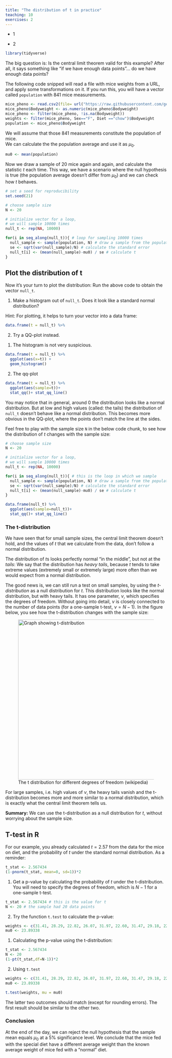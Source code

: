 ```yaml
---
title: "The distribution of t in practice"
teaching: 10
exercises: 2
---
```


:::::::::::::::::::::::::::::::::::::: questions 

- 1

::::::::::::::::::::::::::::::::::::::::::::::::

::::::::::::::::::::::::::::::::::::: objectives

- 2
::::::::::::::::::::::::::::::::::::::::::::::::


```r
library(tidyverse)
```



The big question is: Is the central limit theorem valid for this example? After all, it says something like "if we have enough data points"... do we have enough data points?  


The following code snipped will read a file with mice weights from a URL, and apply some transformations on it. If you run this, you will have a vector called `population` with 841 mice measurements.

```r
mice_pheno <- read.csv2(file= url("https://raw.githubusercontent.com/genomicsclass/dagdata/master/inst/extdata/mice_pheno.csv"), sep=",")
mice_pheno$Bodyweight <- as.numeric(mice_pheno$Bodyweight)
mice_pheno <- filter(mice_pheno, !is.na(Bodyweight))
weights <- filter(mice_pheno, Sex=="F", Diet =="chow")$Bodyweight
population <- mice_pheno$Bodyweight
```


We will assume that those 841 measurements constitute the population of mice.  
We can calculate the the population average and use it as $\mu_0$.  
```r
mu0 <- mean(population)
```


Now we draw a sample of 20 mice again and again, and calculate the statistic $t$ each time. 
This way, we have a scenario where the null hypothesis is true (the population average doesn't differ from $\mu_0$) and we can check how $t$ behaves.

```r
# set a seed for reproducibility
set.seed(21)

# choose sample size
N <- 20

# initialize vector for a loop,
# we will sample 10000 times
null_t <- rep(NA, 10000)

for(i in seq_along(null_t)){ # loop for sampling 10000 times
  null_sample <- sample(population, N) # draw a sample from the population
  se <- sqrt(var(null_sample)/N) # calculate the standard error
  null_t[i] <- (mean(null_sample)-mu0) / se # calculate t
}
```


::::::::::::::::: challenge

## Plot the distribution of t

Now it's your turn to plot the distribution:
Run the above code to obtain the vector `null_t`. 


1. Make a histogram out of `null_t`. Does it look like a standard normal distribution?

Hint: For plotting, it helps to turn your vector into a data frame:
```r
data.frame(t = null_t) %>% 
```

2. Try a QQ-plot instead.



:::::::::::::::: solution

1. The histogram is not very suspicious.
```r
data.frame(t = null_t) %>% 
  ggplot(aes(x=t)) +
  geom_histogram()
```

2. The qq-plot
```r
data.frame(t = null_t) %>% 
  ggplot(aes(sample=t))+
  stat_qq()+ stat_qq_line()
```

::::::::::::::::::::::::
:::::::::::::::::::::::


You may notice that in general, around 0 the distribution looks like a normal distribution. But at low and high values (called: the tails) the distribution of `null_t` doesn't behave like a normal distribution. This becomes more obvious in the QQ-plot, where the points don't match the line at the sides.  

Feel free to play with the sample size `N` in the below code chunk, to see how the distribution of $t$ changes with the sample size:  

```r
# choose sample size
N <- 20

# initialize vector for a loop,
# we will sample 10000 times
null_t <- rep(NA, 10000)

for(i in seq_along(null_t)){ # this is the loop in which we sample
  null_sample <- sample(population, N) # draw a sample from the population
  se <- sqrt(var(null_sample)/N) # calculate the standard error
  null_t[i] <- (mean(null_sample)-mu0) / se # calculate t
}

data.frame(null_t) %>% 
  ggplot(aes(sample=null_t))+
  stat_qq()+ stat_qq_line()
```


### The t-distribution

We have seen that for small sample sizes, the central limit theorem doesn't hold, and the values of $t$ that we calculate from the data, don't follow a normal distribution.  

The distribution of $t$s looks perfectly normal "in the middle", but not at the *tails*: We say that the distribution has *heavy tails*, because $t$ tends to take extreme values (extremely small or extremely large) more often than we would expect from a normal distribution.  

The good news is, we can still run a test on small samples, by using the *$t$-distribution* as a null distribution for $t$. This distribution looks like the normal distribution, but with heavy tails. It has one parameter, $\nu$, which specifies the degrees of freedom. Without going into detail, $\nu$ is closely connected to the number of data points (for a one-sample t-test, $\nu=N-1$). In the figure below, you see how the t-distribution changes with the sample size:


![The t distribution for different degrees of freedom (wikipedia)](fig/Student_t_pdf.svg){width="500px" alt="Graph showing t-distribution"}


For large samples, i.e. high values of $\nu$, the heavy tails vanish and the t-distribution becomes more and more similar to a normal distribution, which is exactly what the central limit theorem tells us. 

**Summary:** We can use the t-distribution as a null distribution for $t$, without worrying about the sample size.  



:::::::::::::::::: challenge

## T-test in R

For our example, you already calculated $t=2.57$ from the data for the mice on diet, and the probability of $t$ under the standard normal distribution. 
As a reminder:
```r
t_stat <- 2.567434
(1-pnorm(t_stat, mean=0, sd=1))*2
```


1. Get a p-value by calculating the probability of $t$ under the t-distribution. You will need to specify the degrees of freedom, which is $N-1$ for a one-sample t-test.

```r
t_stat <- 2.567434 # this is the value for t
N <- 20 # the sample had 20 data points
```


2. Try the function `t.test` to calculate the p-value:

```r
weights <- c(31.41, 28.29, 22.82, 26.07, 31.97, 22.60, 31.47, 29.18, 22.98, 23.26, 23.48, 20.88, 28.44, 30.34, 23.14, 22.80, 24.47, 39.73, 25.71, 22.74)
mu0 <- 23.89338
```

::::::::::::::: solution

1. Calculating the p-value using the t-distribution:
```r
t_stat <- 2.567434
N <- 20
(1-pt(t_stat,df=N-1))*2
```

2. Using `t.test`
```r
weights <- c(31.41, 28.29, 22.82, 26.07, 31.97, 22.60, 31.47, 29.18, 22.98, 23.26, 23.48, 20.88, 28.44, 30.34, 23.14, 22.80, 24.47, 39.73, 25.71, 22.74)
mu0 <- 23.89338

t.test(weights, mu = mu0)
```


The latter two outcomes should match (except for rounding errors). The first result should be similar to the other two. 

::::::::::::::::::
::::::::::::::::::::


 

### Conclusion

At the end of the day, we can reject the null hypothesis that the sample mean equals $\mu_0$ at a 5% significance level. We conclude that the mice fed with the special diet have a different average weight than the known average weight of mice fed with a "normal" diet.  